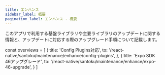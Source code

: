 ```yaml
---
title: エンハンス
sidebar_label: 概要
pagination_label: エンハンス - 概要
---
```


このアプリで利用する基盤ライブラリや主要ライブラリのアップデートに関する情報と、アップデートに対応する際のアップグレード手順について記載します。

<!-- textlint-disable ja-technical-writing/sentence-length,ja-technical-writing/max-comma,ja-spacing/ja-no-space-around-parentheses,jtf-style/3.3.かっこ類と隣接する文字の間のスペースの有無,ja-technical-writing/ja-no-mixed-period,ja-technical-writing/no-unmatched-pair -->

const overviews = [
  {
    title: 'Config Plugins対応',
    to: '/react-native/santoku/maintenance/enhance/config-plugins',
  },
  {
    title: 'Expo SDK 46アップグレード',
    to: '/react-native/santoku/maintenance/enhance/expo-46-upgrade',
  }
]

<PageList overviews={overviews} colSize={12} />

<!-- textlint-enable ja-technical-writing/sentence-length,ja-technical-writing/max-comma,ja-spacing/ja-no-space-around-parentheses,jtf-style/3.3.かっこ類と隣接する文字の間のスペースの有無,ja-technical-writing/ja-no-mixed-period,ja-technical-writing/no-unmatched-pair -->
